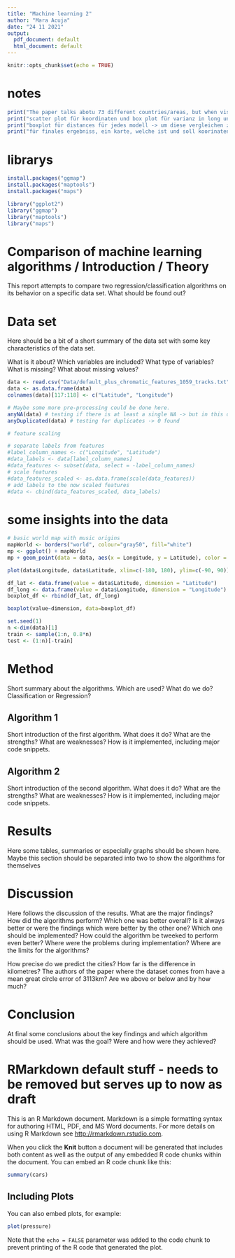 ```yaml
---
title: "Machine learning 2"
author: "Mara Acuja"
date: "24 11 2021"
output:
  pdf_document: default
  html_document: default
---
```


```r
knitr::opts_chunk$set(echo = TRUE)
```

# notes
```r
print("The paper talks abotu 73 different countries/areas, but when visualizing them there are fewer dots on the maps --> investigate")
print("scatter plot für koordinaten und box plot für varianz in long und lat")
print("boxplot für distances für jedes modell -> um diese vergleichen zu können")
print("für finales ergebniss, ein karte, welche ist und soll koorinaten anzeigt und mit linien verbindet")
```

# librarys
```r
install.packages("ggmap")
install.packages("maptools")
install.packages("maps")

library("ggplot2")
library("ggmap")
library("maptools")
library("maps")
```

# Comparison of machine learning algorithms / Introduction / Theory

This report attempts to compare two regression/classification algorithms on its behavior on a specific data set. What should be found out?


# Data set
Here should be a bit of a short summary of the data set with some key characteristics of the data set.

What is it about? Which variables are included? What type of variables?
What is missing? What about missing values?


```r
data <- read.csv("Data/default_plus_chromatic_features_1059_tracks.txt", header=FALSE)
data <- as.data.frame(data)
colnames(data)[117:118] <- c("Latitude", "Longitude")
```

```r
# Maybe some more pre-processing could be done here.
anyNA(data) # testing if there is at least a single NA -> but in this data set there isn't
anyDuplicated(data) # testing for duplicates -> 0 found

# feature scaling

# separate labels from features
#label_column_names <- c("Longitude", "Latitude")
#data_labels <- data[label_column_names]
#data_features <- subset(data, select = -label_column_names)
# scale features
#data_features_scaled <- as.data.frame(scale(data_features))
# add labels to the now scaled features
#data <- cbind(data_features_scaled, data_labels)


```
# some insights into the data
```r
# basic world map with music origins
mapWorld <- borders("world", colour="gray50", fill="white")
mp <- ggplot() + mapWorld
mp + geom_point(data = data, aes(x = Longitude, y = Latitude), color = "red", alpha = 0.5)
```
```r
plot(data$Longitude, data$Latitude, xlim=c(-180, 180), ylim=c(-90, 90))
```

```r
df_lat <- data.frame(value = data$Latitude, dimension = "Latitude")
df_long <- data.frame(value = data$Longitude, dimension = "Longitude")
boxplot_df <- rbind(df_lat, df_long)

boxplot(value~dimension, data=boxplot_df)
```

```r
set.seed(1)
n <-dim(data)[1]
train <- sample(1:n, 0.8*n)
test <- (1:n)[-train]
```


# Method
Short summary about the algorithms. Which are used? What do we do? Classification or Regression?

## Algorithm 1
Short introduction of the first algorithm. What does it do? What are the strengths? What are weaknesses? How is it implemented, including major code snippets.



## Algorithm 2
Short introduction of the second algorithm. What does it do? What are the strengths? What are weaknesses? How is it implemented, including major code snippets.


# Results
Here some tables, summaries or especially graphs should be shown here. Maybe this section should be separated into two to show the algorithms for themselves


# Discussion
Here follows the discussion of the results. What are the major findings? How did the algorithms perform? Which one was better overall? Is it always better or were the findings which were better by the other one?
Which one should be implemented? How could the algorithm be tweeked to perform even better?
Where were the problems during implementation? Where are the limits for the algorithms?

How precise do we predict the cities? How far is the difference in kilometres? The authors of the paper where the dataset comes from have a mean great circle error of 3113km? Are we above or below and by how much?


# Conclusion
At final some conclusions about the key findings and which algorithm should be used. What was the goal? Were and how were they achieved?

# RMarkdown default stuff - needs to be removed but serves up to now as draft

This is an R Markdown document. Markdown is a simple formatting syntax for authoring HTML, PDF, and MS Word documents. For more details on using R Markdown see <http://rmarkdown.rstudio.com>.

When you click the **Knit** button a document will be generated that includes both content as well as the output of any embedded R code chunks within the document. You can embed an R code chunk like this:

```r
summary(cars)
```

## Including Plots

You can also embed plots, for example:

```r
plot(pressure)
```

Note that the `echo = FALSE` parameter was added to the code chunk to prevent printing of the R code that generated the plot.
